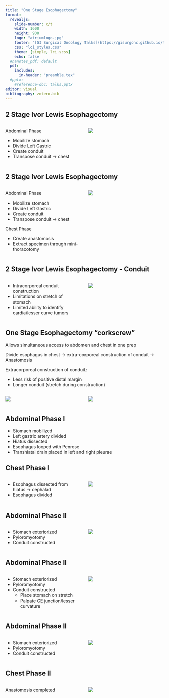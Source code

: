 ```yaml
---
title: "One Stage Esophagectomy"
format: 
  revealjs:
    slide-number: c/t
    width: 1600
    height: 900
    logo: "atriumlogo.jpg"
    footer: "[GI Surgical Oncology Talks](https://gisurgonc.github.io/talks/)"
    css: "lci_styles.css"
    theme: [simple, lci.scss]
    echo: false
  #nanotes_pdf: default
  pdf:
    includes:
      in-header: "preamble.tex"
  #pptx: 
    #reference-doc: talks.pptx
editor: visual
bibliography: zotero.bib
---
```


## 2 Stage Ivor Lewis Esophagectomy

::::: columns
::: {.column width="50%"}
Abdominal Phase

-   Mobilize stomach
-   Divide Left Gastric
-   Create conduit
-   Transpose conduit $\rightarrow$ chest
:::

::: {.column width="50%"}
![](https://deidt7p41jzcy.cloudfront.net/GEJ_tumor.png)
:::
:::::

## 2 Stage Ivor Lewis Esophagectomy

::::: columns
::: {.column width="50%"}
Abdominal Phase

-   Mobilize stomach
-   Divide Left Gastric
-   Create conduit
-   Transpose conduit $\rightarrow$ chest

Chest Phase

-   Create anastomosis
-   Extract specimen through mini-thoracotomy
:::

::: {.column width="50%"}
![](https://deidt7p41jzcy.cloudfront.net/GEJ_2Stage.png)
:::
:::::

## 2 Stage Ivor Lewis Esophagectomy - Conduit

::::: columns
::: {.column width="50%"}
-   Intracorporeal conduit construction
-   Limitations on stretch of stomach
-   Limited ability to identify cardia/lesser curve tumors
:::

::: {.column width="50%"}
![](https://deidt7p41jzcy.cloudfront.net/GEJ_intracorporeal.png)
:::
:::::

## One Stage Esophagectomy "corkscrew"

Allows simultaneous access to abdomen and chest in one prep

Divide esophagus in chest $\rightarrow$ extra-corporeal construction of conduit $\rightarrow$ Anastomosis

Extracorporeal construction of conduit:

-   Less risk of positive distal margin
-   Longer conduit (stretch during construction)

::::: columns
::: {.column width="50%"}
![](https://deidt7p41jzcy.cloudfront.net/11605_2018_4063_Fig1_HTML.png)
:::

::: {.column width="50%"}
![](https://deidt7p41jzcy.cloudfront.net/11605_2018_4063_Fig2_HTML.png)
:::
:::::

## Abdominal Phase I

-   Stomach mobilized
-   Left gastric artery divided
-   Hiatus dissected
-   Esophagus looped with Penrose
-   Transhiatal drain placed in left and right pleurae

## Chest Phase I

::::: columns
::: {.column width="50%"}
-   Esophagus dissected from hiatus $\rightarrow$ cephalad
-   Esophagus divided
:::

::: {.column width="50%"}
![](https://deidt7p41jzcy.cloudfront.net/GEJ_thoracic_division.png)
:::
:::::

## Abdominal Phase II

::::: columns
::: {.column width="50%"}
-   Stomach exteriorized
-   Pyloromyotomy
-   Conduit constructed
:::

::: {.column width="50%"}
![](https://deidt7p41jzcy.cloudfront.net/GEJ_extracorporeal2.png)
:::
:::::

## Abdominal Phase II

::::: columns
::: {.column width="50%"}
-   Stomach exteriorized
-   Pyloromyotomy
-   Conduit constructed
    -   Place stomach on stretch
    -   Palpate GE junction/lesser curvature
:::

::: {.column width="50%"}
![](https://deidt7p41jzcy.cloudfront.net/GEJ_extracorporeal3.png)
:::
:::::

## Abdominal Phase II

::::: columns
::: {.column width="50%"}
-   Stomach exteriorized
-   Pyloromyotomy
-   Conduit constructed
:::

::: {.column width="50%"}
![](https://deidt7p41jzcy.cloudfront.net/GEJ_extracorporeal4.png)
:::
:::::

## Chest Phase II

::::: columns
::: {.column width="50%"}
Anastomosis completed
:::

::: {.column width="50%"}
![](https://deidt7p41jzcy.cloudfront.net/GEJ_2Stage.png)
:::
:::::
